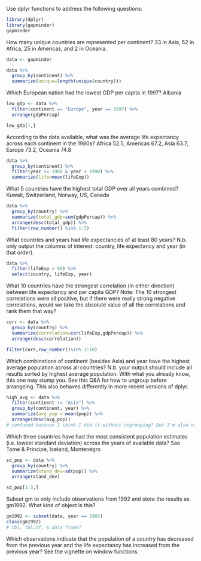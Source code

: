 Use dplyr functions to address the following questions:

```r
library(dplyr)
library(gapminder)
gapminder
```

How many unique countries are represented per continent?
33 in Asia, 52 in Africa, 25 in Americas, and 2 in Oceania.
```r
data <- gapminder

data %>%
  group_by(continent) %>%
  summarize(unique=length(unique(country)))
```

Which European nation had the lowest GDP per capita in 1997?
Albania
```r
low_gdp <- data %>%
  filter(continent == "Europe", year == 1997) %>%
  arrange(gdpPercap)

low_gdp[1,]
```

According to the data available, what was the average life expectancy across each continent in the 1980s?
Africa 52.5, Americas 67.2, Asia 63.7, Europe 73.2, Oceania 74.8
``` r
data %>% 
  group_by(continent) %>%
  filter(year >= 1980 & year < 1990) %>%
  summarize(life=mean(lifeExp))
```

What 5 countries have the highest total GDP over all years combined?
Kuwait, Switzerland, Norway, US, Canada

```r
data %>%
  group_by(country) %>%
  summarize(total_gdp=sum(gdpPercap)) %>%
  arrange(desc(total_gdp)) %>%
  filter(row_number() %in% 1:5)
```

What countries and years had life expectancies of at least 80 years? N.b. only output the columns of interest: country, life expectancy and year (in that order).
```r
data %>%
  filter(lifeExp > 80) %>%
  select(country, lifeExp, year)
```

What 10 countries have the strongest correlation (in either direction) between life expectancy and per capita GDP?
Note: The 10 strongest correlations were all positive, but if there were really strong negative correlations, would we take the absolute value of all the correlations and rank them that way?
```r
corr <- data %>%
  group_by(country) %>%
  summarize(correlation=cor(lifeExp,gdpPercap)) %>%
  arrange(desc(correlation))

filter(corr,row_number()%in% 1:10)
```

Which combinations of continent (besides Asia) and year have the highest average population across all countries? N.b. your output should include all results sorted by highest average population. With what you already know, this one may stump you. See this Q&A for how to ungroup before arrangeing. This also behaves differently in more recent versions of dplyr.
```r
high_avg <- data %>%
  filter(continent != "Asia") %>%
  group_by(continent, year) %>%
  summarize(avg_pop = mean(pop)) %>%
  arrange(desc(avg_pop))
# confused because I think I did it without ungrouping? But I'm also not arranging by anything I used to group by.
```

Which three countries have had the most consistent population estimates (i.e. lowest standard deviation) across the years of available data?
Sao Tome & Principe, Iceland, Montenegro
```r
sd_pop <- data %>%
  group_by(country) %>%
  summarize(stand_dev=sd(pop)) %>%
  arrange(stand_dev)

sd_pop[1:3,]
```

Subset gm to only include observations from 1992 and store the results as gm1992. What kind of object is
this?

``` r
gm1992 <- subset(data, year == 1992)
class(gm1992)
# tbl, tbl.df, & data frame?
```

Which observations indicate that the population of a country has decreased from the previous year and the life expectancy has increased from the previous year? See the vignette on window functions.

```r


```





